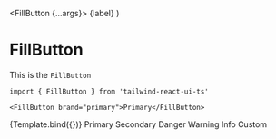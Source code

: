 

<Meta title="Components/Buttons/FillButton" component={FillButton} />

  <FillButton {...args}>
    {label}
  </FillButton>
)

# FillButton

This is the `FillButton`

```tsx
import { FillButton } from 'tailwind-react-ui-ts'

<FillButton brand="primary">Primary</FillButton>
```

<Preview>
  <Story name="Default" args={{
    brand: 'primary'
  }}>
    {Template.bind({})}
  </Story>
  <Story name="Color variations">
    <FillButton brand="primary">
      Primary
    </FillButton>
    <FillButton brand="secondary">
      Secondary
    </FillButton>
    <FillButton brand="danger">
      Danger
    </FillButton>
    <FillButton brand="warning">
      Warning
    </FillButton>
    <FillButton brand="info">
      Info
    </FillButton>
    <FillButton bg="purple-400" text="white">
      Custom
    </FillButton>
  </Story>
</Preview>
